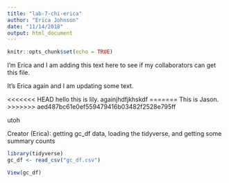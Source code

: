 ```yaml
---
title: "lab-7-chi-erica"
author: "Erica Johnson"
date: "11/14/2018"
output: html_document
---
```


```r
knitr::opts_chunk$set(echo = TRUE)
```
I'm Erica and I am adding this text here to see if my collaborators can get this file.

It's Erica again and I am updating some text.

<<<<<<< HEAD
hello this is lily. againjhdfjkhskdf
=======
This is Jason.
>>>>>>> aed487bc61e0ef559479416b03482f2528e795ff

utoh

Creator (Erica):
getting gc_df data, loading the tidyverse, and getting some summary counts

```r
library(tidyverse)
gc_df <- read_csv("gc_df.csv")

View(gc_df)
```


